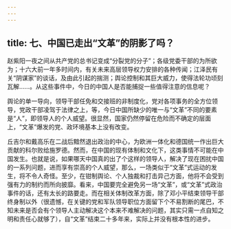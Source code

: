 ```yaml
---
---
---
```

title: 七、中国已走出“文革”的阴影了吗？
---



赵紫阳一夜之间从共产党的总书记变成“分裂党的分子”；各级党委干部的为所欲为；十六大前一年多时间内，有关未来高层领导权力安排的各种传闻；江泽民有关“阴谋家”的谈话，及由此引起的揣测；舆论控制和其巨大威力，使得法轮功顷刻瓦解……。从这些事件中，今日的中国人是否能捕捉一些值得注意的信息呢？

舆论的单一导向，领导干部任免和交接班的非制度化，党对各项事务的全方位领导，党政干部凌驾于法律之上，等，今日中国所缺少的唯一与“文革”不同的要素是“人”，即领导人的个人威望。很显然，国家仍然停留在危险而不确定的层面上，“文革”爆发的党、政环境基本上没有改变。

丘吉尔和戴高乐在二战后黯然退出政治的中心，为欧洲一体化和德国统一作出巨大贡献的科尔败给施罗德。然而，在中国的现有体制和文化下，这类事情不可能在中国发生。也就是说，如果哪天中国真的出了个这样的领导人，解决了现在困扰中国的一系列问题，进而享有崇高的个人威望，那么，一场类似于“文革”式运动的发生，将不令人奇怪。至少，在钳制舆论、个人独裁和打击异己方面，他将不会受到强有力的制约而所向披靡。看来，中国要完全避免另一场“文革”，或“文革”式政治事件的话，还有太长的路要走。而在相关体制改革方面，除了邓小平结束领导干部终身制以外（很遗憾，在关键的党和军队领导职位方面留下个不易割断的尾巴，不知未来是否会有个领导人主动解决这个本来不难解决的问题，其实只需一点自知之明和责任心就够了），自“文革”结束二十多年来，实际上并没有根本性的进步。